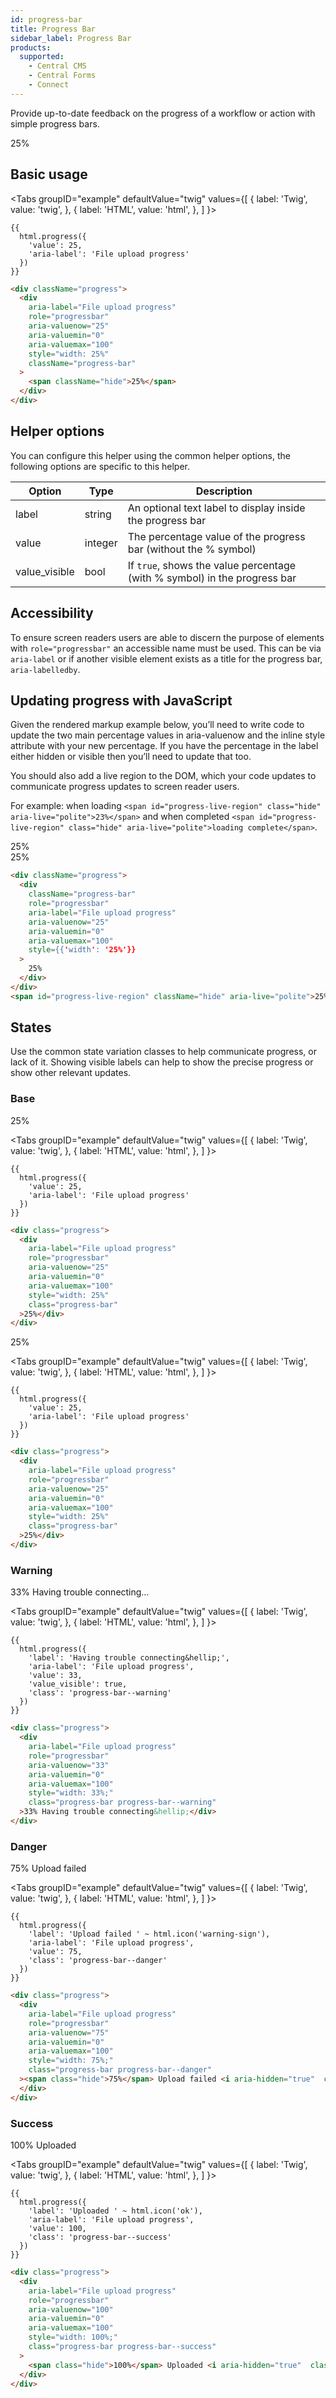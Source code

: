 ```yaml
---
id: progress-bar
title: Progress Bar
sidebar_label: Progress Bar
products:
  supported:
    - Central CMS
    - Central Forms
    - Connect
---
```



Provide up-to-date feedback on the progress of a workflow or action with simple progress bars.

<div className="d-example">
  <div className="progress">
    <div aria-label="File upload progress" role="progressbar" aria-valuenow="25" aria-valuemin="0" aria-valuemax="100" style={{'width': '25%'}} className="progress-bar">
      <span className="hide">25%</span>
    </div>
  </div>
</div>

## Basic usage

<Tabs
  groupID="example"
  defaultValue="twig"
  values={[
    { label: 'Twig', value: 'twig', },
    { label: 'HTML', value: 'html', },
  ]
}>
<TabItem value="twig">

```twig
{{
  html.progress({
    'value': 25,
    'aria-label': 'File upload progress'
  })
}}
```

</TabItem>
<TabItem value="html">

```html
<div className="progress">
  <div 
    aria-label="File upload progress" 
    role="progressbar" 
    aria-valuenow="25" 
    aria-valuemin="0" 
    aria-valuemax="100" 
    style="width: 25%" 
    className="progress-bar"
  >
    <span className="hide">25%</span>
  </div>
</div>
```

</TabItem>
</Tabs>

## Helper options

You can configure this helper using the common helper options, the following options are specific to this helper.

| Option | Type | Description |
| ------ | ---- | ----------- |
| label | string | An optional text label to display inside the progress bar |
| value | integer | The percentage value of the progress bar (without the % symbol) |
| value_visible | bool | If `true`, shows the value percentage (with % symbol) in the progress bar |

## Accessibility

To ensure screen readers users are able to discern the purpose of elements with `role="progressbar"` an accessible name must be used. This can be via `aria-label` or if another visible element exists as a title for the progress bar, `aria-labelledby`.

## Updating progress with JavaScript

Given the rendered markup example below, you’ll need to write code to update the two main percentage values in aria-valuenow and the inline style attribute with your new percentage. If you have the percentage in the label either hidden or visible then you’ll need to update that too.

You should also add a live region to the DOM, which your code updates to communicate progress updates to screen reader users.

For example: when loading `<span id="progress-live-region" class="hide" aria-live="polite">23%</span>` and when completed `<span id="progress-live-region" class="hide" aria-live="polite">loading complete</span>`.

<div className="d-example">
  <div className="progress">
    <div
        className="progress-bar"
        role="progressbar"
        aria-label="File upload progress"
        aria-valuenow="25"
        aria-valuemin="0"
        aria-valuemax="100"
        style={{'width': '25%'}}
    >
        25%
    </div>
  </div>
  <span id="progress-live-region" className="hide" aria-live="polite">25%</span>
</div>

```html
<div className="progress">
  <div
    className="progress-bar"
    role="progressbar"
    aria-label="File upload progress"
    aria-valuenow="25"
    aria-valuemin="0"
    aria-valuemax="100"
    style={{'width': '25%'}}
  >
    25%
  </div>
</div>
<span id="progress-live-region" className="hide" aria-live="polite">25%</span>
```

## States

Use the common state variation classes to help communicate progress, or lack of it. Showing visible labels can help to show the precise progress or show other relevant updates.

### Base

<div className="d-example">
  <div className="progress"><div aria-label="File upload progress" role="progressbar" aria-valuenow="25" aria-valuemin="0" aria-valuemax="100" style={{'width': '25%'}} className="progress-bar">25%</div></div>
</div>

<Tabs
  groupID="example"
  defaultValue="twig"
  values={[
    { label: 'Twig', value: 'twig', },
    { label: 'HTML', value: 'html', },
  ]
}>
<TabItem value="twig">

```twig
{{
  html.progress({
    'value': 25,
    'aria-label': 'File upload progress'
  })
}}
```

</TabItem>
<TabItem value="html">

```html
<div class="progress">
  <div 
    aria-label="File upload progress" 
    role="progressbar" 
    aria-valuenow="25" 
    aria-valuemin="0" 
    aria-valuemax="100" 
    style="width: 25%" 
    class="progress-bar"
  >25%</div>
</div>
```

</TabItem>
</Tabs>

<div className="d-example">
  <div className="progress"><div aria-label="File upload progress" role="progressbar" aria-valuenow="25" aria-valuemin="0" aria-valuemax="100" style={{'width': '25%'}} className="progress-bar">25%</div></div>
</div>

<Tabs
  groupID="example"
  defaultValue="twig"
  values={[
    { label: 'Twig', value: 'twig', },
    { label: 'HTML', value: 'html', },
  ]
}>
<TabItem value="twig">

```twig
{{
  html.progress({
    'value': 25,
    'aria-label': 'File upload progress'
  })
}}
```

</TabItem>
<TabItem value="html">

```html
<div class="progress">
  <div 
    aria-label="File upload progress" 
    role="progressbar" 
    aria-valuenow="25" 
    aria-valuemin="0" 
    aria-valuemax="100" 
    style="width: 25%" 
    class="progress-bar"
  >25%</div>
</div>
```

</TabItem>
</Tabs>

### Warning

<div className="d-example">
  <div className="progress">
  <div 
    aria-label="File upload progress" 
    role="progressbar" 
    aria-valuenow="33" 
    aria-valuemin="0" 
    aria-valuemax="100" 
    style={{'width': '33%'}} 
    className="progress-bar progress-bar--warning"
  >33% Having trouble connecting&hellip;</div>
</div>
</div>

<Tabs
  groupID="example"
  defaultValue="twig"
  values={[
    { label: 'Twig', value: 'twig', },
    { label: 'HTML', value: 'html', },
  ]
}>
<TabItem value="twig">

```twig
{{
  html.progress({
    'label': 'Having trouble connecting&hellip;',
    'aria-label': 'File upload progress',
    'value': 33,
    'value_visible': true,
    'class': 'progress-bar--warning'
  })
}}
```

</TabItem>
<TabItem value="html">

```html
<div class="progress">
  <div 
    aria-label="File upload progress" 
    role="progressbar" 
    aria-valuenow="33" 
    aria-valuemin="0" 
    aria-valuemax="100" 
    style="width: 33%;" 
    class="progress-bar progress-bar--warning"
  >33% Having trouble connecting&hellip;</div>
</div>
```

</TabItem>
</Tabs>

### Danger

<div className="d-example">
  <div className="progress">
    <div aria-label="File upload progress" role="progressbar" aria-valuenow="75" aria-valuemin="0" aria-valuemax="100" style={{'width': '75%'}} className="progress-bar progress-bar--danger"
    ><span className="hide">75%</span> Upload failed <i aria-hidden="true" className="icon-warning-sign"></i></div>
  </div>
</div>

<Tabs
  groupID="example"
  defaultValue="twig"
  values={[
    { label: 'Twig', value: 'twig', },
    { label: 'HTML', value: 'html', },
  ]
}>
<TabItem value="twig">

```twig
{{
  html.progress({
    'label': 'Upload failed ' ~ html.icon('warning-sign'),
    'aria-label': 'File upload progress',
    'value': 75,
    'class': 'progress-bar--danger'
  })
}}
```

</TabItem>
<TabItem value="html">

```html
<div class="progress">
  <div 
    aria-label="File upload progress" 
    role="progressbar" 
    aria-valuenow="75" 
    aria-valuemin="0" 
    aria-valuemax="100" 
    style="width: 75%;" 
    class="progress-bar progress-bar--danger"
  ><span class="hide">75%</span> Upload failed <i aria-hidden="true"  class="icon-warning-sign"></i>
  </div>
</div>
```

</TabItem>
</Tabs>

### Success

<div className="d-example">
  <div className="progress">
    <div 
      aria-label="File upload progress" 
      role="progressbar" 
      aria-valuenow="100" 
      aria-valuemin="0" 
      aria-valuemax="100" 
      style={{'width': '100%'}}  
      className="progress-bar progress-bar--success"
    >
      <span className="hide">100%</span> Uploaded <i aria-hidden="true" className="icon-ok"></i>
    </div>
  </div>
</div>

<Tabs
  groupID="example"
  defaultValue="twig"
  values={[
    { label: 'Twig', value: 'twig', },
    { label: 'HTML', value: 'html', },
  ]
}>
<TabItem value="twig">

```twig
{{
  html.progress({
    'label': 'Uploaded ' ~ html.icon('ok'),
    'aria-label': 'File upload progress',
    'value': 100,
    'class': 'progress-bar--success'
  })
}}
```

</TabItem>
<TabItem value="html">

```html
<div class="progress">
  <div 
    aria-label="File upload progress" 
    role="progressbar" 
    aria-valuenow="100" 
    aria-valuemin="0" 
    aria-valuemax="100" 
    style="width: 100%;" 
    class="progress-bar progress-bar--success"
  >
    <span class="hide">100%</span> Uploaded <i aria-hidden="true"  class="icon-ok"></i>
  </div>
</div>
```

</TabItem>
</Tabs>